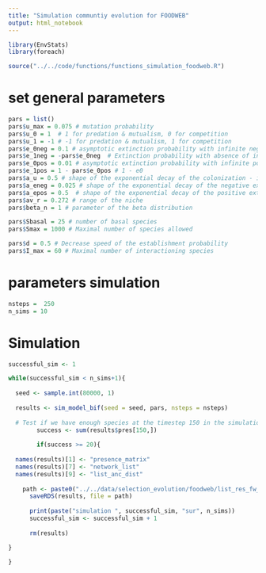 ```yaml
---
title: "Simulation communtiy evolution for FOODWEB"
output: html_notebook
---
```



```r
library(EnvStats)
library(foreach)

source("../../code/functions/functions_simulation_foodweb.R")

```



# set general parameters


```r

pars = list()
pars$u_max = 0.075 # mutation probability
pars$u_0 = 1  # 1 for predation & mutualism, 0 for competition
pars$u_1 = -1 # -1 for predation & mutualism, 1 for competition
pars$e_0neg = 0.1 # asymptotic extinction probability with infinite negative interactions
pars$e_1neg = -pars$e_0neg  # Extinction probability with absence of interactions
pars$e_0pos = 0.01 # asymptotic extinction probability with infinite positive interactions
pars$e_1pos = 1 - pars$e_0pos # 1 - e0
pars$a_u = 0.5 # shape of the exponential decay of the colonization - interaction relationship	
pars$a_eneg = 0.025 # shape of the exponential decay of the negative extinction - interaction relationship 
pars$a_epos = 0.5  # shape of the exponential decay of the positive extinction - interaction relationship 
pars$av_r = 0.272 # range of the niche 
pars$beta_n = 1 # parameter of the beta distribution 

pars$Sbasal = 25 # number of basal species 
pars$Smax = 1000 # Maximal number of species allowed

pars$d = 0.5 # Decrease speed of the establishment probability
pars$I_max = 60 # Maximal number of interactioning species

```


# parameters simulation

```r
nsteps =  250
n_sims = 10

```



# Simulation

```r

successful_sim <- 1

while(successful_sim < n_sims+1){
  
  seed <- sample.int(80000, 1)
  
  results <- sim_model_bif(seed = seed, pars, nsteps = nsteps)
  
  # Test if we have enough species at the timestep 150 in the simulation
  		success <- sum(results$pres[150,])
  		
  		if(success >= 20){
  
  names(results)[1] <- "presence_matrix"
  names(results)[7] <- "network_list"
  names(results)[9] <- "list_anc_dist"
  
    path <- paste0("../../data/selection_evolution/foodweb/list_res_fw_", successful_sim, ".rds")
	  saveRDS(results, file = path) 
  
	  print(paste("simulation ", successful_sim, "sur", n_sims))
	  successful_sim <- successful_sim + 1
	  
	  rm(results)

}

}


```

